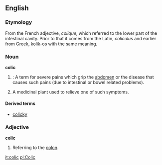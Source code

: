 ==English==

===Etymology===
From the French adjective, ''colique'', which referred to the lower part of the intestinal cavity.
Prior to that it comes from the Latin, ''coliculus'' and earlier from Greek, kolik-os with the same meaning.

===Noun===
'''colic'''
# {{pathology}}: A term for severe pains which grip the [[abdomen]] or the disease that causes such pains (due to intestinal or bowel related problems).
# A medicinal plant used to relieve one of such symptoms.

====Derived terms====
*[[colicky]]

===Adjective===
'''colic'''
# Referring to the [[colon]].

[[it:colic]]
[[pl:Colic]]